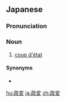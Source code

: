 {{also|政變}}
==Japanese==
{{ja-kanjitab|せい|へん|yomi=o}}

===Pronunciation===
{{ja-pron|せいへん|y=o}}

===Noun===
{{ja-noun|せいへん|kyu=政變}}

# [[coup d'état]] {{gloss|sudden overthrow of a government}}

====Synonyms====
* {{ja-r|クーデター}}

[[hu:政変]]
[[ja:政変]]
[[zh:政変]]